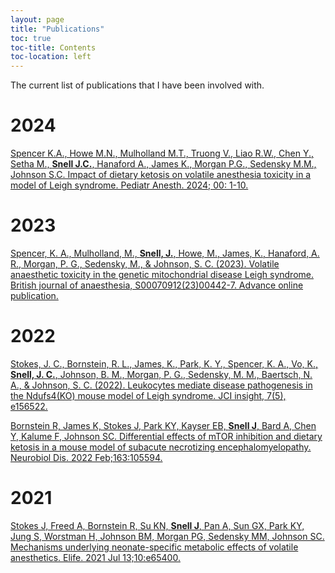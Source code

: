 ```yaml
---
layout: page
title: "Publications"
toc: true
toc-title: Contents
toc-location: left
---
```


The current list of publications that I have been involved with.

# 2024

[Spencer K.A., Howe M.N., Mulholland M.T., Truong V., Liao R.W., Chen Y., Setha M., **Snell J.C.**, Hanaford A., James K., Morgan P.G., Sedensky M.M., Johnson S.C. Impact of dietary ketosis on volatile anesthesia toxicity in a model of Leigh syndrome. Pediatr Anesth. 2024; 00: 1-10.](https://onlinelibrary.wiley.com/doi/10.1111/pan.14855)

# 2023

[Spencer, K. A., Mulholland, M., **Snell, J.**, Howe, M., James, K., Hanaford, A. R., Morgan, P. G., Sedensky, M., & Johnson, S. C. (2023). Volatile anaesthetic toxicity in the genetic mitochondrial disease Leigh syndrome. British journal of anaesthesia, S00070912(23)00442-7. Advance online publication.](https://doi.org/10.1016/j.bja.2023.08.009)

# 2022

[Stokes, J. C., Bornstein, R. L., James, K., Park, K. Y., Spencer, K. A., Vo, K., **Snell, J. C.**, Johnson, B. M., Morgan, P. G., Sedensky, M. M., Baertsch, N. A., & Johnson, S. C. (2022). Leukocytes mediate disease pathogenesis in the Ndufs4(KO) mouse model of Leigh syndrome. JCI insight, 7(5), e156522.](https://doi.org/10.1172/jci.insight.156522)

[Bornstein R, James K, Stokes J, Park KY, Kayser EB, **Snell J**, Bard A, Chen Y, Kalume F, Johnson SC. Differential effects of mTOR inhibition and dietary ketosis in a mouse model of subacute necrotizing encephalomyelopathy. Neurobiol Dis. 2022 Feb;163:105594.](https://www.sciencedirect.com/science/article/pii/S0969996121003430?via%3Dihub)

# 2021

[Stokes J, Freed A, Bornstein R, Su KN, **Snell J**, Pan A, Sun GX, Park KY, Jung S, Worstman H, Johnson BM, Morgan PG, Sedensky MM, Johnson SC. Mechanisms underlying neonate-specific metabolic effects of volatile anesthetics. Elife. 2021 Jul 13;10:e65400.](https://elifesciences.org/articles/65400)
